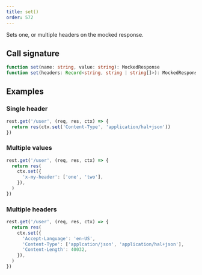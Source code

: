 ```yaml
---
title: set()
order: 572
---
```


Sets one, or multiple headers on the mocked response.

## Call signature

```ts
function set(name: string, value: string): MockedResponse
function set(headers: Record<string, string | string[]>): MockedResponse
```

## Examples

### Single header

```js showLineNumbers focusedLines=2
rest.get('/user', (req, res, ctx) => {
  return res(ctx.set('Content-Type', 'application/hal+json'))
})
```

### Multiple values

```js showLineNumbers focusedLines=3-5
rest.get('/user', (req, res, ctx) => {
  return res(
    ctx.set({
      'x-my-header': ['one', 'two'],
    }),
  )
})
```

### Multiple headers

```js showLineNumbers focusedLines=3-6
rest.get('/user', (req, res, ctx) => {
  return res(
    ctx.set({
      'Accept-Language': 'en-US',
      'Content-Type': ['applcation/json', 'application/hal+json'],
      'Content-Length': 40032,
    }),
  )
})
```
